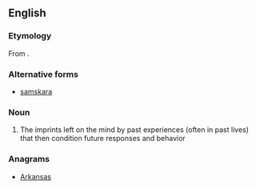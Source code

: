 ==English==

===Etymology===
From {{etyl|sa|en}} {{m|sa|संस्कार||impression}}.

===Alternative forms===
* [[samskara]]

===Noun===
{{wikipedia}}
{{en-noun}}

# {{context|Hinduism|lang=en}} The imprints left on the mind by past experiences (often in past lives) that then condition future responses and behavior

===Anagrams===
* [[Arkansas#English|Arkansas]]